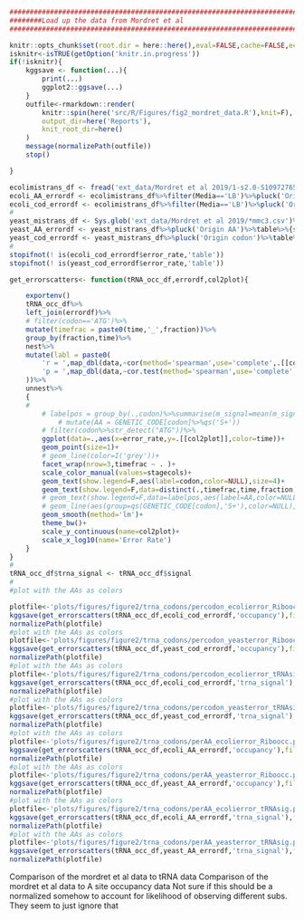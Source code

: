 
```r
################################################################################
########Load up the data from Mordret et al
################################################################################

knitr::opts_chunk$set(root.dir = here::here(),eval=FALSE,cache=FALSE,echo=FALSE,warning = FALSE,message = FALSE,include=FALSE)
isknitr<-isTRUE(getOption('knitr.in.progress'))
if(!isknitr){
	kggsave <- function(...){
		print(...)
		ggplot2::ggsave(...)
	}
	outfile<-rmarkdown::render(
		knitr::spin(here('src/R/Figures/fig2_mordret_data.R'),knit=F),
		output_dir=here('Reports'),
		knit_root_dir=here()
	)
	message(normalizePath(outfile))
	stop()

}


```
```r

ecolimistrans_df <- fread('ext_data/Mordret et al 2019/1-s2.0-S1097276519304988-mmc2.csv')
ecoli_AA_errordf <- ecolimistrans_df%>%filter(Media=='LB')%>%pluck('Origin AA')%>%table%>%{setNames(as.vector(.),names(.))}%>%enframe('AA','error_rate')%>%as.data.frame
ecoli_cod_errordf <- ecolimistrans_df%>%filter(Media=='LB')%>%pluck('Origin codon')%>%table%>%{setNames(as.vector(.),names(.))}%>%enframe('codon','error_rate')%>%as.data.frame
#
yeast_mistrans_df <- Sys.glob('ext_data/Mordret et al 2019/*mmc3.csv')%>%fread
yeast_AA_errordf <- yeast_mistrans_df%>%pluck('Origin AA')%>%table%>%{setNames(as.vector(.),names(.))}%>%enframe('AA','error_rate')%>%as.data.frame
yeast_cod_errordf <- yeast_mistrans_df%>%pluck('Origin codon')%>%table%>%{setNames(as.vector(.),names(.))}%>%enframe('codon','error_rate')%>%as.data.frame
#
stopifnot(! is(ecoli_cod_errordf$error_rate,'table'))
stopifnot(! is(yeast_cod_errordf$error_rate,'table'))

get_errorscatters<- function(tRNA_occ_df,errordf,col2plot){

	exportenv()
	tRNA_occ_df%>%
	left_join(errordf)%>%
	# filter(codon=='ATG')%>%
	mutate(timefrac = paste0(time,'_',fraction))%>%
	group_by(fraction,time)%>%
	nest%>%
	mutate(labl = paste0(
		'r = ',map_dbl(data,~cor(method='spearman',use='complete',.[[col2plot]],.$error_rate))%>%round(3),'\n',
		'p = ',map_dbl(data,~cor.test(method='spearman',use='complete',.[[col2plot]],.$error_rate)$p.value%>%round(3))
	))%>%
	unnest%>%
	{
	#	
		# labelpos = group_by(.,codon)%>%summarise(m_signal=mean(m_signal),error_rate=mean(error_rate))%>%
			# mutate(AA = GENETIC_CODE[codon]%>%qs('S+'))		
		# filter(codon%>%str_detect("ATG"))%>%
		ggplot(data=.,aes(x=error_rate,y=.[[col2plot]],color=time))+
		geom_point(size=1)+
		# geom_line(color=I('grey'))+
		facet_wrap(nrow=3,timefrac ~ . )+
		scale_color_manual(values=stagecols)+
		geom_text(show.legend=F,aes(label=codon,color=NULL),size=4)+
		geom_text(show.legend=F,data=distinct(.,timefrac,time,fraction,labl),hjust=0,vjust=1,x= -Inf,y=Inf,aes(label=labl))+
		# geom_text(show.legend=F,data=labelpos,aes(label=AA,color=NULL),size=9)+
		# geom_line(aes(group=qs(GENETIC_CODE[codon],'S+'),color=NULL),size=1,linetype=2)+
		geom_smooth(method='lm')+
		theme_bw()+
		scale_y_continuous(name=col2plot)+
		scale_x_log10(name='Error Rate')
	}
}
#
tRNA_occ_df$trna_signal <- tRNA_occ_df$signal
#
#plot with the AAs as colors
```
```r
plotfile<-'plots/figures/figure2/trna_codons/percodon_ecolierror_Riboocc.pdf'
kggsave(get_errorscatters(tRNA_occ_df,ecoli_cod_errordf,'occupancy'),file=plotfile,w=12,h=12)
normalizePath(plotfile)
#plot with the AAs as colors
plotfile<-'plots/figures/figure2/trna_codons/percodon_yeasterror_Riboocc.pdf'
kggsave(get_errorscatters(tRNA_occ_df,yeast_cod_errordf,'occupancy'),file=plotfile,w=12,h=12)
normalizePath(plotfile)
#plot with the AAs as colors
plotfile<-'plots/figures/figure2/trna_codons/percodon_ecolierror_tRNAsig.pdf'
kggsave(get_errorscatters(tRNA_occ_df,ecoli_cod_errordf,'trna_signal'),file=plotfile,w=12,h=12)
normalizePath(plotfile)
#plot with the AAs as colors
plotfile<-'plots/figures/figure2/trna_codons/percodon_yeasterror_tRNAsig.pdf'
kggsave(get_errorscatters(tRNA_occ_df,yeast_cod_errordf,'trna_signal'),file=plotfile,w=12,h=12)
normalizePath(plotfile)
#plot with the AAs as colors
plotfile<-'plots/figures/figure2/trna_codons/perAA_ecolierror_Riboocc.pdf'
kggsave(get_errorscatters(tRNA_occ_df,ecoli_AA_errordf,'occupancy'),file=plotfile,w=12,h=12)
normalizePath(plotfile)
#plot with the AAs as colors
plotfile<-'plots/figures/figure2/trna_codons/perAA_yeasterror_Riboocc.pdf'
kggsave(get_errorscatters(tRNA_occ_df,yeast_AA_errordf,'occupancy'),file=plotfile,w=12,h=12)
normalizePath(plotfile)
#plot with the AAs as colors
plotfile<-'plots/figures/figure2/trna_codons/perAA_ecolierror_tRNAsig.pdf'
kggsave(get_errorscatters(tRNA_occ_df,ecoli_AA_errordf,'trna_signal'),file=plotfile,w=12,h=12)
normalizePath(plotfile)
#plot with the AAs as colors
plotfile<-'plots/figures/figure2/trna_codons/perAA_yeasterror_tRNAsig.pdf'
kggsave(get_errorscatters(tRNA_occ_df,yeast_AA_errordf,'trna_signal'),file=plotfile,w=12,h=12)
normalizePath(plotfile)
```

Comparison of the mordret et al data to tRNA data
Comparison of the mordret et al data to A site occupancy data
Not sure if this should be a normalized somehow to account for likelihood of observing different subs. 
They seem to just ignore that

